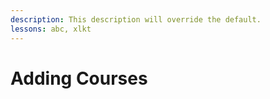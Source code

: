 ```yaml
---
description: This description will override the default.
lessons: abc, xlkt
---
```


# Adding Courses


<!-- <Loom src="https://www.loom.com/embed/76e66cd9b5c0435b9cb8ff3171004abf" /> -->
